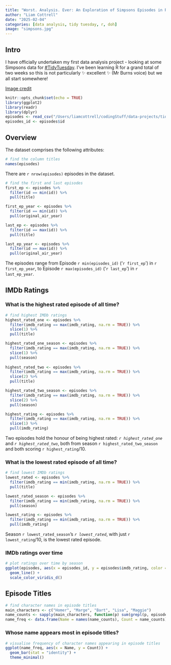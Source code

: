 ```yaml
---
title: "Worst. Analysis. Ever: An Exploration of Simpsons Episodes in R"
author: "Liam Cottrell"
date: "2025-02-04"
categories: [data analysis, tidy tuesday, r, doh]
image: "simpsons.jpg"
---
```


## Intro

I have officially undertaken my first data analysis project - looking at some Simpsons data for <a href='https://github.com/rfordatascience/tidytuesday' target='_blank'>#TidyTuesday</a>. I've been learning R for a grand total of two weeks so this is not particularly ✨ excellent ✨ (Mr Burns voice) but we all start somewhere!

<a href="https://analyticsindiamag.com/ai-features/understanding-simpsons-paradox-and-its-impact-on-data-analytics/" target="_blank">Image credit</a>

```r
knitr::opts_chunk$set(echo = TRUE)
library(ggplot2)
library(readr)
library(dplyr)
episodes <- read_csv("/Users/liamcottrell/codingStuff/data-projects/tidy-tuesdays/simpsons/simpsons_episodes.csv")
episodes_id <- episodes$id
```

## Overview

The dataset comprises the following attributes:

```r
# find the column titles
names(episodes)
```

There are `r nrow(episodes)` episodes in the dataset.

```r
# find the first and last episodes
first_ep <- episodes %>%
  filter(id == min(id)) %>%
  pull(title)

first_ep_year <- episodes %>%
  filter(id == min(id)) %>%
  pull(original_air_year)

last_ep <- episodes %>%
  filter(id == max(id)) %>%
  pull(title)

last_ep_year <- episodes %>%
  filter(id == max(id)) %>%
  pull(original_air_year)
```

The episodes range from Episode `r min(episodes_id)` ('`r first_ep`') in `r first_ep_year`, to Episode `r max(episodes_id)` ('`r last_ep`') in `r last_ep_year`.

## IMDb Ratings

### What is the highest rated episode of all time?

```r
# find highest IMDb ratings
highest_rated_one <- episodes %>%
  filter(imdb_rating == max(imdb_rating, na.rm = TRUE)) %>%
  slice(1) %>%
  pull(title)

highest_rated_one_season <- episodes %>%
  filter(imdb_rating == max(imdb_rating, na.rm = TRUE)) %>%
  slice(1) %>%
  pull(season)
  
highest_rated_two <- episodes %>%
  filter(imdb_rating == max(imdb_rating, na.rm = TRUE)) %>%
  slice(2) %>%
  pull(title)

highest_rated_two_season <- episodes %>%
  filter(imdb_rating == max(imdb_rating, na.rm = TRUE)) %>%
  slice(2) %>%
  pull(season)

highest_rating <- episodes %>%
  filter(imdb_rating == max(imdb_rating, na.rm = TRUE)) %>%
  slice(1) %>%
  pull(imdb_rating)

```

Two episodes hold the honour of being highest rated: <em>`r highest_rated_one`</em> and <em>`r highest_rated_two`</em>, both from season `r highest_rated_two_season` and both scoring `r highest_rating`/10.

### What is the lowest rated episode of all time?

```r
# find lowest IMDb ratings
lowest_rated <- episodes %>%
  filter(imdb_rating == min(imdb_rating, na.rm = TRUE)) %>%
  pull(title)

lowest_rated_season <- episodes %>%
  filter(imdb_rating == min(imdb_rating, na.rm = TRUE)) %>%
  pull(season)

lowest_rating <- episodes %>%
  filter(imdb_rating == min(imdb_rating, na.rm = TRUE)) %>%
  pull(imdb_rating)
```

Season `r lowest_rated_season`'s <em>`r lowest_rated`</em>, with just `r lowest_rating`/10, is the lowest rated episode.

### IMDb ratings over time

```r
# plot ratings over time by season 
ggplot(episodes, aes(x = episodes_id, y = episodes$imdb_rating, color = factor(episodes$season))) +
  geom_line() +
  scale_color_viridis_d()
```

## Episode Titles

```r
# find character names in episode titles
main_characters <- c("Homer", "Marge", "Bart", "Lisa", "Maggie")
name_counts <- sapply(main_characters, function(p) sum(grepl(p, episodes$title)))
name_freq <- data.frame(Name = names(name_counts), Count = name_counts)
```

### Whose name appears most in episode titles?

```r
# visualise frequency of character names appearing in episode titles
ggplot(name_freq, aes(x = Name, y = Count)) +
  geom_bar(stat = "identity") +
  theme_minimal()

```
